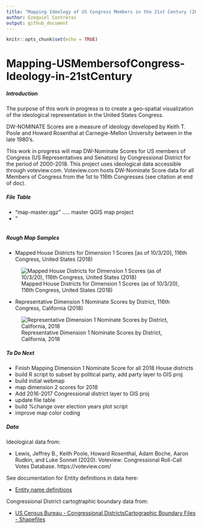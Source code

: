```yaml
---
title: "Mapping Ideology of US Congress Members in the 21st Century (2000-2018)"
author: Ezequiel Contreras
output: github_document
---
```


```r
knitr::opts_chunk$set(echo = TRUE)
```

# Mapping-USMembersofCongress-Ideology-in-21stCentury #

##### Introduction #####

The purpose of this work in progress is to create a geo-spatial visualization of the ideological representation in the United States Congress.

DW-NOMINATE Scores are a measure of ideology developed by Keith T. Poole and Howard Rosenthal at Carnegie-Mellon University between in the late 1980's. 

This work in progress will map DW-Nominate Scores for US members of Congress (US Representatives and Senators) by Congressional District for the period of 2000-2018. This project uses ideological data accessible through voteview.com. Voteview.com hosts DW-Nominate Score data for all Members of Congress from the 1st to 116th Congresses (see citation at end of doc).

##### File Table #####

- "map-master.qgz" ..... master QGIS map project
- "
```r
```

##### Rough Map Samples #####

- Mapped House Districts for Dimension 1 Scores [as of 10/3/20], 116th Congress, United States (2018)

![Mapped House Districts for Dimension 1 Scores (as of 10/3/20), 116th Congress, United States (2018)](DWN-D1-MappedDistricts-current.png)


- Representative Dimension 1 Nominate Scores by District, 116th Congress, California (2018)

![Representative Dimension 1 Nominate Scores by District, California, 2018](DWN-D1-116thC-House-California.png)


##### To Do Next #####

- Finish Mapping Dimension 1 Nominate Score for all 2018 House districts
- build R script to subset by political party, add party layer to GIS proj 
- build initial webmap
- map dimension 2 scores for 2018
- Add 2016-2017 Congressional district layer to GIS proj
- update file table
- build %change over election years plot script
- improve map color coding

##### Data #####

Ideological data from:

* Lewis, Jeffrey B., Keith Poole, Howard Rosenthal, Adam Boche, Aaron Rudkin, and Luke Sonnet (2020). Voteview: Congressional Roll-Call Votes Database. https://voteview.com/


See documentation for Entity definitions in data here:

* [Entity name definitions](https://github.com/ezequielc97/Mapping-USMembersofCongress-Ideology-in-21stCentury/tree/main/CongDistrict-CartographicBoundaries/EntityNameDefinitions)


Congressional District cartogtraphic boundary data from:

* [US Census Bureau - Congressional DistrictsCartographic Boundary Files - Shapefiles](https://www.census.gov/geographies/mapping-files/time-series/geo/carto-boundary-file.html)


